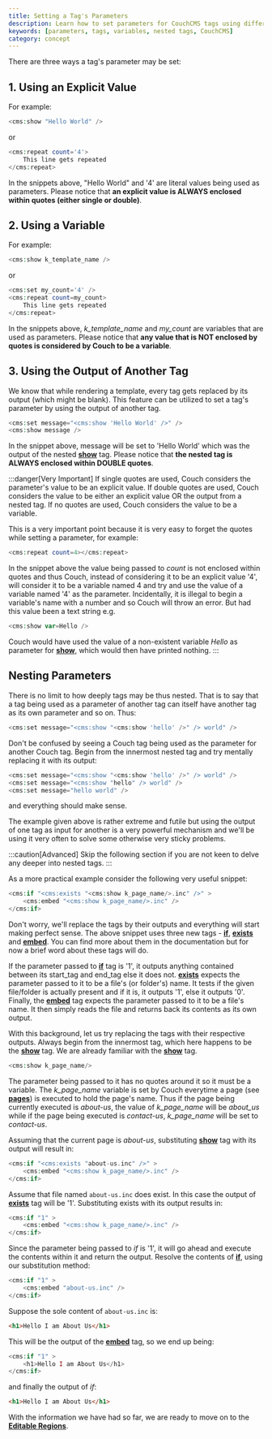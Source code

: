 ```yaml
---
title: Setting a Tag's Parameters
description: Learn how to set parameters for CouchCMS tags using different methods
keywords: [parameters, tags, variables, nested tags, CouchCMS]
category: concept
---
```


There are three ways a tag's parameter may be set:

## 1. Using an Explicit Value

For example:

```php
<cms:show "Hello World" />
```

or

```php
<cms:repeat count='4'>
    This line gets repeated
</cms:repeat>
```

In the snippets above, "Hello World" and '4' are literal values being used as parameters.
Please notice that **an explicit value is ALWAYS enclosed within quotes (either single or double)**.

## 2. Using a Variable

For example:

```php
<cms:show k_template_name />
```

or

```php
<cms:set my_count='4' />
<cms:repeat count=my_count>
    This line gets repeated
</cms:repeat>
```

In the snippets above, _k_template_name_ and _my_count_ are variables that are used as parameters.
Please notice that **any value that is NOT enclosed by quotes is considered by Couch to be a variable**.

## 3. Using the Output of Another Tag

We know that while rendering a template, every tag gets replaced by its output (which might be blank).
This feature can be utilized to set a tag's parameter by using the output of another tag.

```php
<cms:set message="<cms:show 'Hello World' />" />
<cms:show message />
```

In the snippet above, message will be set to 'Hello World' which was the output of the nested [**show**](../../tags-reference/show/) tag.
Please notice that **the nested tag is ALWAYS enclosed within DOUBLE quotes**.

:::danger[Very Important]
If single quotes are used, Couch considers the parameter's value to be an explicit value.
If double quotes are used, Couch considers the value to be either an explicit value OR the output from a nested tag.
If no quotes are used, Couch considers the value to be a variable.

This is a very important point because it is very easy to forget the quotes while setting a parameter, for example:

```php
<cms:repeat count=4></cms:repeat>
```

In the snippet above the value being passed to _count_ is not enclosed within quotes and thus Couch, instead of considering it to be an explicit value '4', will consider it to be a variable named 4 and try and use the value of a variable named '4' as the parameter. Incidentally, it is illegal to begin a variable's name with a number and so Couch will throw an error. But had this value been a text string e.g.

```php
<cms:show var=Hello />
```

Couch would have used the value of a non-existent variable _Hello_ as parameter for [**show**](../../tags-reference/show/), which would then have printed nothing.
:::

## Nesting Parameters

There is no limit to how deeply tags may be thus nested. That is to say that a tag being used as a parameter of another tag can itself have another tag as its own parameter and so on. Thus:

```php
<cms:set message="<cms:show "<cms:show 'hello' />" /> world" />
```

Don't be confused by seeing a Couch tag being used as the parameter for another Couch tag.
Begin from the innermost nested tag and try mentally replacing it with its output:

```php
<cms:set message="<cms:show "<cms:show 'hello' />" /> world" />
<cms:set message="<cms:show "hello" /> world" />
<cms:set message="hello world" />
```

and everything should make sense.

The example given above is rather extreme and futile but using the output of one tag as input for another is a very powerful mechanism and we'll be using it very often to solve some otherwise very sticky problems.

:::caution[Advanced]
Skip the following section if you are not keen to delve any deeper into nested tags.
:::

As a more practical example consider the following very useful snippet:

```php
<cms:if "<cms:exists "<cms:show k_page_name/>.inc" />" >
    <cms:embed "<cms:show k_page_name/>.inc" />
</cms:if>
```

Don't worry, we'll replace the tags by their outputs and everything will start making perfect sense.
The above snippet uses three new tags - [**if**](../../tags-reference/if/), [**exists**](../../tags-reference/exists/) and [**embed**](../../tags-reference/embed/).
You can find more about them in the documentation but for now a brief word about these tags will do.

If the parameter passed to [**if**](../../tags-reference/if/) tag is '1', it outputs anything contained between its start_tag and end_tag else it does not.
[**exists**](../../tags-reference/exists/) expects the parameter passed to it to be a file's (or folder's) name. It tests if the given file/folder is actually present and if it is, it outputs '1', else it outputs '0'.
Finally, the [**embed**](../../tags-reference/embed/) tag expects the parameter passed to it to be a file's name. It then simply reads the file and returns back its contents as its own output.

With this background, let us try replacing the tags with their respective outputs.
Always begin from the innermost tag, which here happens to be the [**show**](../../tags-reference/show/) tag.
We are already familiar with the [**show**](../../tags-reference/show/) tag.

```php
<cms:show k_page_name/>
```

The parameter being passed to it has no quotes around it so it must be a variable.
The _k_page_name_ variable is set by Couch everytime a page (see [**pages**](../cloned-pages/)) is executed to hold the page's name. Thus if the page being currently executed is _about-us_, the value of _k_page_name_ will be _about_us_ while if the page being executed is _contact-us_, _k_page_name_ will be set to _contact-us_.

Assuming that the current page is _about-us_, substituting [**show**](../../tags-reference/show/) tag with its output will result in:

```php
<cms:if "<cms:exists "about-us.inc" />" >
    <cms:embed "<cms:show k_page_name/>.inc" />
</cms:if>
```

Assume that file named `about-us.inc` does exist. In this case the output of [**exists**](../../tags-reference/exists/) tag will be '1'. Substituting exists with its output results in:

```php
<cms:if "1" >
    <cms:embed "<cms:show k_page_name/>.inc" />
</cms:if>
```

Since the parameter being passed to _if_ is '1', it will go ahead and execute the contents within it and return the output.
Resolve the contents of [**if**](../../tags-reference/if/), using our substitution method:

```php
<cms:if "1" >
    <cms:embed "about-us.inc" />
</cms:if>
```

Suppose the sole content of `about-us.inc` is:

```html
<h1>Hello I am About Us</h1>
```

This will be the output of the [**embed**](../../tags-reference/embed/) tag, so we end up being:

```php
<cms:if "1" >
    <h1>Hello I am About Us</h1>
</cms:if>
```

and finally the output of _if_:

```html
<h1>Hello I am About Us</h1>
```

With the information we have had so far, we are ready to move on to the [**Editable Regions**](../editable-regions/).

